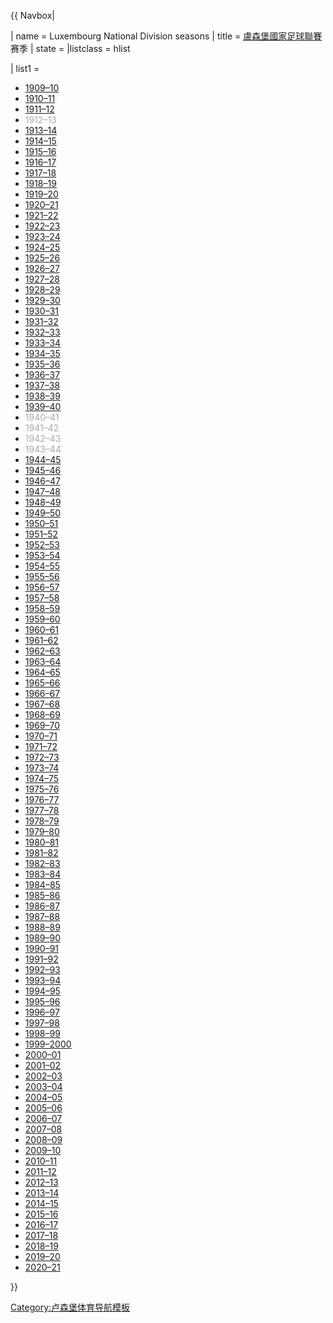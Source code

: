 {{ Navbox|

| name   = Luxembourg National Division seasons
| title  = [[盧森堡國家足球聯賽]]赛季
| state  = {{{state|autocollapse}}}
|listclass = hlist

| list1  =
* [[1909年至1910年卢森堡国家足球联赛|1909–10]]
* [[1910–11 Luxembourg National Division|1910–11]]
* [[1911年至1912年卢森堡国家足球联赛|1911–12]]
* <span style="color:#AAA;">1912–13</span>
* [[1913–14 Luxembourg National Division|1913–14]]
* [[1914年至1915年卢森堡国家足球联赛|1914–15]]
* [[1915年至1916年卢森堡国家足球联赛|1915–16]]
* [[1916年至1917年卢森堡国家足球联赛|1916–17]]
* [[1917年至1918年卢森堡国家足球联赛|1917–18]]
* [[1918–19 Luxembourg National Division|1918–19]]
* [[1919年至1920年卢森堡国家足球联赛|1919–20]]
* [[1920年至1921年盧森堡國家足球聯賽|1920–21]]
* [[1921年至1922年盧森堡國家足球聯賽|1921–22]]
* [[1922年至1923年卢森堡国家足球联赛|1922–23]]
* [[1923–24 Luxembourg National Division|1923–24]]
* [[1924年至1925年卢森堡国家足球联赛|1924–25]]
* [[1925年至1926年卢森堡国家足球联赛|1925–26]]
* [[1926年至1927年卢森堡国家足球联赛|1926–27]]
* [[1927年至1928年卢森堡国家足球联赛|1927–28]]
* [[1928年至1929年卢森堡国家足球联赛|1928–29]]
* [[1929年至1930年卢森堡国家足球联赛|1929–30]]
* [[1930年至1931年卢森堡国家足球联赛|1930–31]]
* [[1931年至1932年卢森堡国家足球联赛|1931–32]]
* [[1932–33 Luxembourg National Division|1932–33]]
* [[1933年至1934年卢森堡国家足球联赛|1933–34]]
* [[1934年至1935年卢森堡国家足球联赛|1934–35]]
* [[1935年至1936年卢森堡国家足球联赛|1935–36]]
* [[1936年至1937年卢森堡国家足球联赛|1936–37]]
* [[1937年至1938年卢森堡国家足球联赛|1937–38]]
* [[1938年至1939年卢森堡国家足球联赛|1938–39]]
* [[1939年至1940年卢森堡国家足球联赛|1939–40]]
* <span style="color:#AAA;">1940–41</span>
* <span style="color:#AAA;">1941–42</span>
* <span style="color:#AAA;">1942–43</span>
* <span style="color:#AAA;">1943–44</span>
* [[1944年至1945年卢森堡国家足球联赛|1944–45]]
* [[1945年至1946年卢森堡国家足球联赛|1945–46]]
* [[1946年至1947年卢森堡国家足球联赛|1946–47]]
* [[1947年至1948年卢森堡国家足球联赛|1947–48]]
* [[1948年至1949年卢森堡国家足球联赛|1948–49]]
* [[1949年至1950年卢森堡国家足球联赛|1949–50]]
* [[1950年至1951年卢森堡国家足球联赛|1950–51]]
* [[1951–52 Luxembourg National Division|1951–52]]
* [[1952年至1953年卢森堡国家足球联赛|1952–53]]
* [[1953年至1954年卢森堡国家足球联赛|1953–54]]
* [[1954年至1955年卢森堡国家足球联赛|1954–55]]
* [[1955年至1956年卢森堡国家足球联赛|1955–56]]
* [[1956年至1957年卢森堡国家足球联赛|1956–57]]
* [[1957年至1958年卢森堡国家足球联赛|1957–58]]
* [[1958年至1959年卢森堡国家足球联赛|1958–59]]
* [[1959年至1960年卢森堡国家足球联赛|1959–60]]
* [[1960年至1961年卢森堡国家足球联赛|1960–61]]
* [[1961年至1962年卢森堡国家足球联赛|1961–62]]
* [[1962年至1963年卢森堡国家足球联赛|1962–63]]
* [[1963年至1964年卢森堡国家足球联赛|1963–64]]
* [[1964年至1965年卢森堡国家足球联赛|1964–65]]
* [[1965年至1966年卢森堡国家足球联赛|1965–66]]
* [[1966年至1967年卢森堡国家足球联赛|1966–67]]
* [[1967年至1968年卢森堡国家足球联赛|1967–68]]
* [[1968年至1969年卢森堡国家足球联赛|1968–69]]
* [[1969–70 Luxembourg National Division|1969–70]]
* [[1970年至1971年卢森堡国家足球联赛|1970–71]]
* [[1971年至1972年卢森堡国家足球联赛|1971–72]]
* [[1972年至1973年卢森堡国家足球联赛|1972–73]]
* [[1973年至1974年卢森堡国家足球联赛|1973–74]]
* [[1974年至1975年卢森堡国家足球联赛|1974–75]]
* [[1975年至1976年卢森堡国家足球联赛|1975–76]]
* [[1976年至1977年卢森堡国家足球联赛|1976–77]]
* [[1977年至1978年卢森堡国家足球联赛|1977–78]]
* [[1978年至1979年卢森堡国家足球联赛|1978–79]]
* [[1979–80 Luxembourg National Division|1979–80]]
* [[1980年至1981年卢森堡国家足球联赛|1980–81]]
* [[1981年至1982年卢森堡国家足球联赛|1981–82]]
* [[1982年至1983年卢森堡国家足球联赛|1982–83]]
* [[1983年至1984年卢森堡国家足球联赛|1983–84]]
* [[1984年至1985年卢森堡国家足球联赛|1984–85]]
* [[1985年至1986年卢森堡国家足球联赛|1985–86]]
* [[1986–87 Luxembourg National Division|1986–87]]
* [[1987年至1988年卢森堡国家足球联赛|1987–88]]
* [[1988年至1989年卢森堡国家足球联赛|1988–89]]
* [[1989年至1990年卢森堡国家足球联赛|1989–90]]
* [[1990年至1991年卢森堡国家足球联赛|1990–91]]
* [[1991年至1992年卢森堡国家足球联赛|1991–92]]
* [[1992年至1993年卢森堡国家足球联赛|1992–93]]
* [[1993年至1994年卢森堡国家足球联赛|1993–94]]
* [[1994–95 Luxembourg National Division|1994–95]]
* [[1995年至1996年卢森堡国家足球联赛|1995–96]]
* [[1996年至1997年卢森堡国家足球联赛|1996–97]]
* [[1997年至1998年卢森堡国家足球联赛|1997–98]]
* [[1998年至1999年卢森堡国家足球联赛|1998–99]]
* [[1999年至2000年卢森堡国家足球联赛|1999–2000]]
* [[2000年至2001年卢森堡国家足球联赛|2000–01]]
* [[2001年至2002年卢森堡国家足球联赛|2001–02]]
* [[2002年至2003年卢森堡国家足球联赛|2002–03]]
* [[2003年至2004年卢森堡国家足球联赛|2003–04]]
* [[2004–05 Luxembourg National Division|2004–05]]
* [[2005–06 Luxembourg National Division|2005–06]]
* [[2006–07 Luxembourg National Division|2006–07]]
* [[2007–08 Luxembourg National Division|2007–08]]
* [[2008–09 Luxembourg National Division|2008–09]]
* [[2009–10 Luxembourg National Division|2009–10]]
* [[2010–11 Luxembourg National Division|2010–11]]
* [[2011–12 Luxembourg National Division|2011–12]]
* [[2012–13 Luxembourg National Division|2012–13]]
* [[2013–14 Luxembourg National Division|2013–14]]
* [[2014–15 Luxembourg National Division|2014–15]]
* [[2015–16 Luxembourg National Division|2015–16]]
* [[2016–17 Luxembourg National Division|2016–17]]
* [[2017–18 Luxembourg National Division|2017–18]]
* [[2018–19 Luxembourg National Division|2018–19]]
* [[2019–20 Luxembourg National Division|2019–20]]
* [[2020–21 Luxembourg National Division|2020–21]]
}}<noinclude>
{{collapsible option}}

[[Category:卢森堡体育导航模板]]

</noinclude>